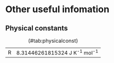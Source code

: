 # Other useful infomation

## Physical constants
Table: (\#tab:physicalconst)

| | |
|:---:|:---:|
| R | 8.31446261815324 J K^-1^ mol^-1^ |
